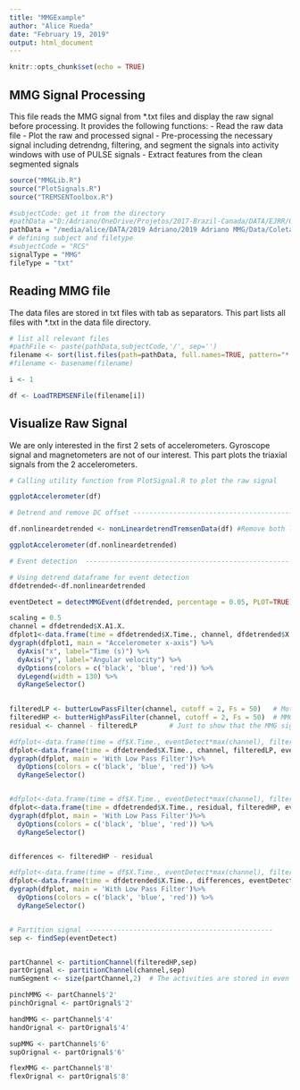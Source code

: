 ```yaml
---
title: "MMGExample"
author: "Alice Rueda"
date: "February 19, 2019"
output: html_document
---
```


```r
knitr::opts_chunk$set(echo = TRUE)
```

## MMG Signal Processing
This file reads the MMG signal from *.txt files and display the raw signal before processing. It provides the following functions:
- Read the raw data file
- Plot the raw and processed signal
- Pre-processing the necessary signal including detrendng, filtering, and segment the signals into activity windows with use of PULSE signals
- Extract features from the clean segmented signals
```r
source("MMGLib.R")
source("PlotSignals.R")
source("TREMSENToolbox.R")

#subjectCode: get it from the directory
#pathData ="D:/Adriano/OneDrive/Projetos/2017-Brazil-Canada/DATA/EJRR/09Nov2018/EMG/Excel"
pathData = "/media/alice/DATA/2019 Adriano/2019 Adriano MMG/Data/Coletas 14_11/MMG_Tremsen/COLETAS 14_11"
# defining subject and filetype
#subjectCode = "RCS"
signalType = "MMG"
fileType = "txt"
```

## Reading MMG file

The data files are stored in txt files with tab as separators. This part lists all files with *.txt in the data file directory.

```r
# list all relevant files
#pathFile <- paste(pathData,subjectCode,'/', sep='')
filename <- sort(list.files(path=pathData, full.names=TRUE, pattern="*.txt"))
#filename <- basename(filename)

i <- 1

df <- LoadTREMSENFile(filename[i])
```
## Visualize Raw Signal 

We are only interested in the first 2 sets of accelerometers. Gyroscope signal and magnetometers are not of our interest. This part plots the triaxial signals from the 2 accelerometers.


```r

# Calling utility function from PlotSignal.R to plot the raw signal

ggplotAccelerometer(df)


```



```r

# Detrend and remove DC offset --------------------------------------------

df.nonlineardetrended <- nonLineardetrendTremsenData(df) #Remove both linear and nonlinear trends

ggplotAccelerometer(df.nonlineardetrended)

```

```r

# Event detection  ---------------------------------------------------

# Using detrend dataframe for event detection
dfdetrended<-df.nonlineardetrended

eventDetect = detectMMGEvent(dfdetrended, percentage = 0.05, PLOT=TRUE)

scaling = 0.5
channel = dfdetrended$X.A1.X.
dfplot1<-data.frame(time = dfdetrended$X.Time., channel, dfdetrended$X.PULSE*max(channel)*scaling, eventDetect*max(channel)*scaling)
dygraph(dfplot1, main = "Accelerometer x-axis") %>%
  dyAxis("x", label="Time (s)") %>% 
  dyAxis("y", label="Angular velocity") %>%
  dyOptions(colors = c('black', 'blue', 'red')) %>% 
  dyLegend(width = 130) %>%
  dyRangeSelector() 
  

```
```r

filteredLP <- butterLowPassFilter(channel, cutoff = 2, Fs = 50)   # Motion artifact
filteredHP <- butterHighPassFilter(channel, cutoff = 2, Fs = 50)  # MMG signals
residual <- channel - filteredLP        # Just to show that the MMG signal is the same as subtracting the motion artifacts from the original signal

#dfplot<-data.frame(time = df$X.Time., eventDetect*max(channel), filtered, channel, (channel-filtered))
dfplot<-data.frame(time = dfdetrended$X.Time., channel, filteredLP, eventDetect*max(channel))
dygraph(dfplot, main = 'With Low Pass Filter')%>%
  dyOptions(colors = c('black', 'blue', 'red')) %>%
  dyRangeSelector()


#dfplot<-data.frame(time = df$X.Time., eventDetect*max(channel), filtered, channel, (channel-filtered))
dfplot<-data.frame(time = dfdetrended$X.Time., residual, filteredHP, eventDetect*max(residual))
dygraph(dfplot, main = 'With Low Pass Filter')%>%
  dyOptions(colors = c('black', 'blue', 'red')) %>%
  dyRangeSelector()


differences <- filteredHP - residual

#dfplot<-data.frame(time = df$X.Time., eventDetect*max(channel), filtered, channel, (channel-filtered))
dfplot<-data.frame(time = dfdetrended$X.Time., differences, eventDetect*max(residual))
dygraph(dfplot, main = 'With Low Pass Filter')%>%
  dyOptions(colors = c('black', 'blue', 'red')) %>%
  dyRangeSelector()



```



```r
# Partition signal -----------------------------------------------
sep <- findSep(eventDetect)


partChannel <- partitionChannel(filteredHP,sep)
partOrignal <- partitionChannel(channel,sep)
numSegment <- size(partChannel,2)  # The activities are stored in even number list of partChannel

pinchMMG <- partChannel$'2'
pinchOrignal <- partOrignal$'2'

handMMG <- partChannel$'4'
handOrignal <- partOrignal$'4'

supMMG <- partChannel$'6'
supOrignal <- partOrignal$'6'

flexMMG <- partChannel$'8'
flexOrignal <- partOrignal$'8'


```

